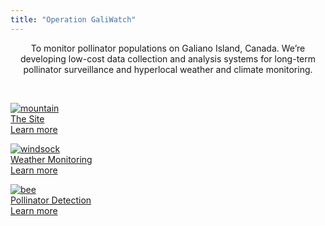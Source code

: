 ---
title: "Operation GaliWatch"
---


<center>
To monitor pollinator populations on Galiano Island, Canada. We're developing low-cost data collection and analysis systems for long-term pollinator surveillance and hyperlocal weather and climate monitoring.
</center>


<br>

<link rel="stylesheet" href="//use.fontawesome.com/releases/v5.0.7/css/all.css">

<div class="galrow">

<div class="galcolumn">
<div class="imgbox">
<a target="_top" href="info.html#the_site">
  <img src="static/gali_thumbnail.jpg" alt="mountain" class="image">   
  <div class="overlay">   
  <div class="imgtext">The Site</div>
  <div class="learntext">Learn more  <i class="fas fa-arrow-right"></i></div>
  </div>
</a>
</div>
</div>

<div class="galcolumn">
<div class="imgbox">
<a target="_top" href="info.html#weather_monitoring">
  <img src="static/weather_station.jpg" alt="windsock" class="image">   
  <div class="overlay">   
  <div class="imgtext">Weather Monitoring</div>
  <div class="learntext">Learn more  <i class="fas fa-arrow-right"></i></div>
  </div>
</a>
</div>
</div>

<div class="galcolumn">
<div class="imgbox">
<a target="_top" href="info.html#pollinator_detection">
  <img src="static/bee4.png" alt="bee" class="image">   
  <div class="overlay"> 
  <div class="imgtext">Pollinator Detection</div>
  <div class="learntext">Learn more  <i class="fas fa-arrow-right"></i></div>
  </div>
</a>
</div>
</div>

</div>






